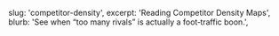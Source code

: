 slug: 'competitor-density',
excerpt: 'Reading Competitor Density Maps',
blurb: 'See when “too many rivals” is actually a foot‑traffic boon.',